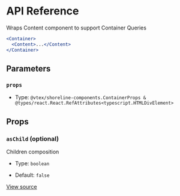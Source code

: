 # API Reference

Wraps Content component to support Container Queries

```jsx
<Container>
  <Content>...</Content>
</Container>
```

## Parameters

### `props`

- Type: `@vtex/shoreline-components.ContainerProps & @types/react.React.RefAttributes<typescript.HTMLDivElement>`

## Props

### `asChild` (optional)

Children composition

- Type: `boolean`

- Default: `false`

[View source](https://github.com/vtex/shoreline/blob/c760c5650/packages/components/src/content/container.tsx#L12)
